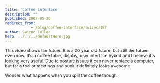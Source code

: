 ```yaml
---
title: 'Coffee interface'
description: ""
published: 2007-05-30
redirect_from: 
            - /blog/coffee-interface/swizec/197
author: Swizec Teller
hero: ../../../defaultHero.jpg
---
```

This video shows the future. It is a 20 year old future, but still the future even now. It's a coffee table, display, user interface hybrid and I believe it's looking very useful. Due to posture issues it can never replace a computer, but for a tool at meetings and such it definitely looks awesome.

Wonder what happens when you spill the coffee though.